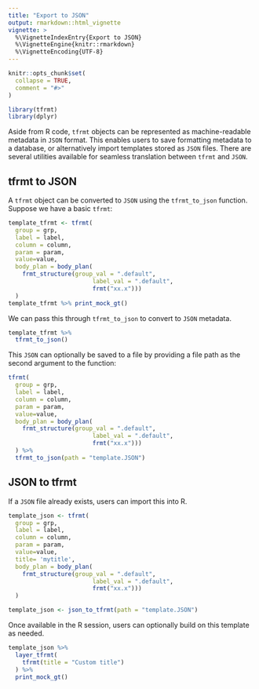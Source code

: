 ```yaml
---
title: "Export to JSON"
output: rmarkdown::html_vignette
vignette: >
  %\VignetteIndexEntry{Export to JSON}
  %\VignetteEngine{knitr::rmarkdown}
  %\VignetteEncoding{UTF-8}
---
```


```r
knitr::opts_chunk$set(
  collapse = TRUE,
  comment = "#>"
)
```

```r
library(tfrmt)
library(dplyr)
```

Aside from R code, `tfrmt` objects can be represented as machine-readable metadata in `JSON` format. This enables users to save formatting metadata to a database, or alternatively import templates stored as `JSON` files. There are several utilities available for seamless translation between `tfrmt` and `JSON`. 

## tfrmt to JSON

A `tfrmt` object can be converted to `JSON` using the `tfrmt_to_json` function. Suppose we have a basic `tfrmt`:

```r
template_tfrmt <- tfrmt(
  group = grp,
  label = label,
  column = column,
  param = param,
  value=value,
  body_plan = body_plan(
    frmt_structure(group_val = ".default", 
                        label_val = ".default", 
                        frmt("xx.x")))
  ) 
template_tfrmt %>% print_mock_gt()
```

We can pass this through `tfrmt_to_json` to convert to `JSON` metadata. 
```r
template_tfrmt %>%
  tfrmt_to_json()
```

This `JSON` can optionally be saved to a file by providing a file path as the second argument to the function:

```r
tfrmt(
  group = grp,
  label = label,
  column = column,
  param = param,
  value=value,
  body_plan = body_plan(
    frmt_structure(group_val = ".default", 
                        label_val = ".default", 
                        frmt("xx.x")))
  ) %>%
  tfrmt_to_json(path = "template.JSON")
```


## JSON to tfrmt

If a `JSON` file already exists, users can import this into R.

```r
template_json <- tfrmt(
  group = grp,
  label = label,
  column = column,
  param = param,
  value=value,
  title= 'mytitle',
  body_plan = body_plan(
    frmt_structure(group_val = ".default", 
                        label_val = ".default", 
                        frmt("xx.x")))
  )
```

```r
template_json <- json_to_tfrmt(path = "template.JSON")
```
 

Once available in the R session, users can optionally build on this template as needed.
```r
template_json %>% 
  layer_tfrmt(
    tfrmt(title = "Custom title")
  ) %>% 
  print_mock_gt()
```


